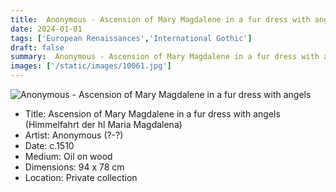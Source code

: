 ```yaml
---
title:  Anonymous - Ascension of Mary Magdalene in a fur dress with angels
date: 2024-01-01
tags: ['European Renaissances','International Gothic']
draft: false
summary:  Anonymous - Ascension of Mary Magdalene in a fur dress with angels (Himmelfahrt der hl Maria Magdalena)
images: ['/static/images/10061.jpg']
---
```


![ Anonymous - Ascension of Mary Magdalene in a fur dress with angels](/static/images/10061.jpg)

* Title: Ascension of Mary Magdalene in a fur dress with angels (Himmelfahrt der hl Maria Magdalena)
* Artist:  Anonymous (?-?)
* Date: c.1510
* Medium: Oil on wood
* Dimensions: 94 x 78 cm
* Location: Private collection


